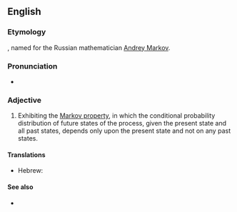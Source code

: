 ==English==

===Etymology===

{{suffix|Markov|ian}}, named for the Russian mathematician [[w:Andrey Markov|Andrey Markov]].

===Pronunciation===

* {{a|US}} {{IPA|maɹˈkoʊviən}}

===Adjective===
{{en-adj|-}}

# {{context|statistics|of a process|lang=en}} Exhibiting the [[w:Markov property|Markov property]], in which the conditional probability distribution of future states of the process, given the present state and all past states, depends only upon the present state and not on any past states.

====Translations====
{{trans-top|Exhibiting the Markov property}}
* Hebrew: {{t-|he|מרקובי|tr=markóvi}}
{{trans-mid}}
{{trans-bottom}}

====See also====
* {{pedia|Markov property}}